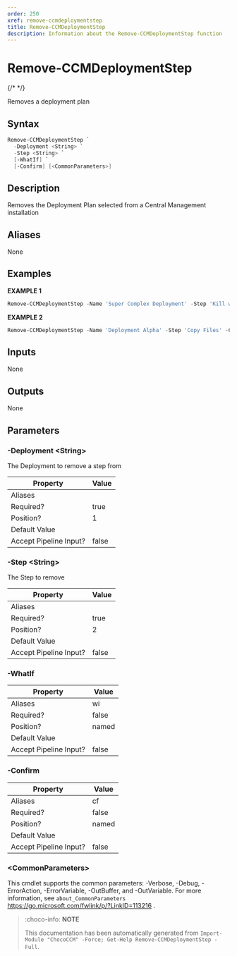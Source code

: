 ```yaml
---
order: 250
xref: remove-ccmdeploymentstep
title: Remove-CCMDeploymentStep
description: Information about the Remove-CCMDeploymentStep function
---
```


# Remove-CCMDeploymentStep

{/* <!-- This documentation is automatically generated from /Remove-CCMDeploymentStep.ps1 using GenerateDocs.ps1. Contributions are welcome at the original location(s). --> */}

Removes a deployment plan

## Syntax

~~~powershell
Remove-CCMDeploymentStep `
  -Deployment <String> `
  -Step <String> `
  [-WhatIf] `
  [-Confirm] [<CommonParameters>]
~~~

## Description

Removes the Deployment Plan selected from a Central Management installation


## Aliases

None

## Examples

 **EXAMPLE 1**

~~~powershell
Remove-CCMDeploymentStep -Name 'Super Complex Deployment' -Step 'Kill web services'

~~~

**EXAMPLE 2**

~~~powershell
Remove-CCMDeploymentStep -Name 'Deployment Alpha' -Step 'Copy Files' -Confirm:$false

~~~

## Inputs

None

## Outputs

None

## Parameters

###  -Deployment &lt;String&gt;
The Deployment to  remove a step from

Property               | Value
---------------------- | -----
Aliases                |
Required?              | true
Position?              | 1
Default Value          |
Accept Pipeline Input? | false

###  -Step &lt;String&gt;
The Step to remove

Property               | Value
---------------------- | -----
Aliases                |
Required?              | true
Position?              | 2
Default Value          |
Accept Pipeline Input? | false

###  -WhatIf
Property               | Value
---------------------- | -----
Aliases                | wi
Required?              | false
Position?              | named
Default Value          |
Accept Pipeline Input? | false

###  -Confirm
Property               | Value
---------------------- | -----
Aliases                | cf
Required?              | false
Position?              | named
Default Value          |
Accept Pipeline Input? | false

### &lt;CommonParameters&gt;

This cmdlet supports the common parameters: -Verbose, -Debug, -ErrorAction, -ErrorVariable, -OutBuffer, and -OutVariable. For more information, see `about_CommonParameters` https://go.microsoft.com/fwlink/p/?LinkID=113216 .



<Xref title="Function Reference" value="chococcm-functions" />

> :choco-info: **NOTE**
>
> This documentation has been automatically generated from `Import-Module "ChocoCCM" -Force; Get-Help Remove-CCMDeploymentStep -Full`.
